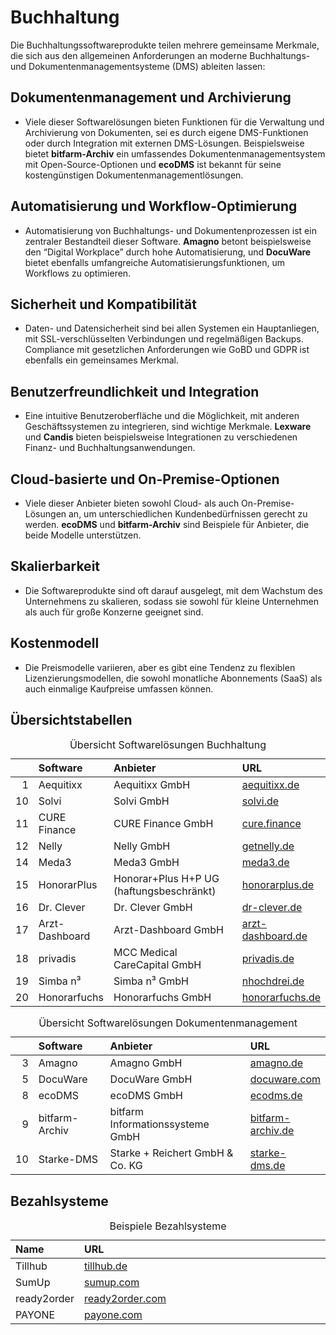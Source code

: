 # Buchhaltung

Die Buchhaltungssoftwareprodukte teilen mehrere gemeinsame Merkmale, die sich aus den allgemeinen Anforderungen an moderne Buchhaltungs- und Dokumentenmanagementsysteme (DMS) ableiten lassen:

## Dokumentenmanagement und Archivierung
- Viele dieser Softwarelösungen bieten Funktionen für die Verwaltung und Archivierung von Dokumenten, sei es durch eigene DMS-Funktionen oder durch Integration mit externen DMS-Lösungen. Beispielsweise bietet **bitfarm-Archiv** ein umfassendes Dokumentenmanagementsystem mit Open-Source-Optionen und **ecoDMS** ist bekannt für seine kostengünstigen Dokumentenmanagementlösungen.

## Automatisierung und Workflow-Optimierung
- Automatisierung von Buchhaltungs- und Dokumentenprozessen ist ein zentraler Bestandteil dieser Software. **Amagno** betont beispielsweise den "Digital Workplace" durch hohe Automatisierung, und **DocuWare** bietet ebenfalls umfangreiche Automatisierungsfunktionen, um Workflows zu optimieren.

## Sicherheit und Kompatibilität
- Daten- und Datensicherheit sind bei allen Systemen ein Hauptanliegen, mit SSL-verschlüsselten Verbindungen und regelmäßigen Backups. Compliance mit gesetzlichen Anforderungen wie GoBD und GDPR ist ebenfalls ein gemeinsames Merkmal.

## Benutzerfreundlichkeit und Integration
- Eine intuitive Benutzeroberfläche und die Möglichkeit, mit anderen Geschäftssystemen zu integrieren, sind wichtige Merkmale. **Lexware** und **Candis** bieten beispielsweise Integrationen zu verschiedenen Finanz- und Buchhaltungsanwendungen.

## Cloud-basierte und On-Premise-Optionen
- Viele dieser Anbieter bieten sowohl Cloud- als auch On-Premise-Lösungen an, um unterschiedlichen Kundenbedürfnissen gerecht zu werden. **ecoDMS** und **bitfarm-Archiv** sind Beispiele für Anbieter, die beide Modelle unterstützen.

## Skalierbarkeit
- Die Softwareprodukte sind oft darauf ausgelegt, mit dem Wachstum des Unternehmens zu skalieren, sodass sie sowohl für kleine Unternehmen als auch für große Konzerne geeignet sind.

## Kostenmodell
- Die Preismodelle variieren, aber es gibt eine Tendenz zu flexiblen Lizenzierungsmodellen, die sowohl monatliche Abonnements (SaaS) als auch einmalige Kaufpreise umfassen können.

## Übersichtstabellen

|    | Software         | Anbieter                          | URL                |
|---:|:-----------------|:----------------------------------|:-------------------|
|  1 | Aequitixx        | Aequitixx GmbH                    | [aequitixx.de](https://www.aequitixx.de/)     |
| 10  | Solvi                  | Solvi GmbH                                  | [solvi.de](https://www.solvi.de/)                |
| 11  | CURE Finance           | CURE Finance GmbH                           | [cure.finance](https://cure.finance/)           |
| 12  | Nelly                  | Nelly GmbH                                  | [getnelly.de](https://www.getnelly.de/)         |
| 14  | Meda3                 | Meda3 GmbH                                 | [meda3.de](https://www.meda3.de/)               |
| 15 | HonorarPlus | Honorar+Plus H+P UG (haftungsbeschränkt) | [honorarplus.de](https://honorarplus.de/) |  
| 16  | Dr. Clever        | Dr. Clever GmbH                   | [dr-clever.de](https://www.dr-clever.de/)                   |
| 17  | Arzt-Dashboard    | Arzt-Dashboard GmbH               | [arzt-dashboard.de](https://www.arzt-dashboard.de/)         |
| 18  | privadis          | MCC Medical CareCapital GmbH      | [privadis.de](https://www.privadis.de/)                     |
| 19  | Simba n³          | Simba n³ GmbH                     | [nhochdrei.de](https://www.nhochdrei.de/branchen-und-bereiche/gesundheitswesen/uebersicht/) |
| 20  | Honorarfuchs      | Honorarfuchs GmbH                 | [honorarfuchs.de](https://honorarfuchs.de/)                 |

: Übersicht Softwarelösungen Buchhaltung

|    | Software         | Anbieter                          | URL                |
|---:|:-----------------|:----------------------------------|:-------------------|
|  3 | Amagno           | Amagno GmbH                       | [amagno.de](https://amagno.de/)               |
|  5 | DocuWare         | DocuWare GmbH                     | [docuware.com](https://start.docuware.com/de/) |
|  8 | ecoDMS           | ecoDMS GmbH                       | [ecodms.de](https://www.ecodms.de/de/)        |
|  9 | bitfarm-Archiv   | bitfarm Informationssysteme GmbH  | [bitfarm-archiv.de](https://www.bitfarm-archiv.de/) |
| 10 | Starke-DMS | Starke + Reichert GmbH & Co. KG | [starke-dms.de](https://www.starke-dms.de/) |

: Übersicht Softwarelösungen Dokumentenmanagement

## Bezahlsysteme

| Name         | URL                                                                 |
|:-------------|:--------------------------------------------------------------------|
| Tillhub      | [tillhub.de](https://www.tillhub.de/kassensysteme-weitere-branchen/) |
| SumUp        | [sumup.com](https://www.sumup.com/de-de/geschaeftsarten/medizinische-versorgung/) |
| ready2order  | [ready2order.com](https://ready2order.com/de/kassensystem-gesundheitswesen/) |
| PAYONE       | [payone.com](https://www.payone.com/DE-de/bezahlloesungen/dienstleistung) |

: Beispiele Bezahlsysteme
